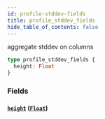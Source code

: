 ```yaml
---
id: profile-stddev-fields
title: profile_stddev_fields
hide_table_of_contents: false
---
```


aggregate stddev on columns

```graphql
type profile_stddev_fields {
  height: Float
}
```

### Fields

#### [`height`](#) ([`Float`](/07-graphql/scalars/float))
